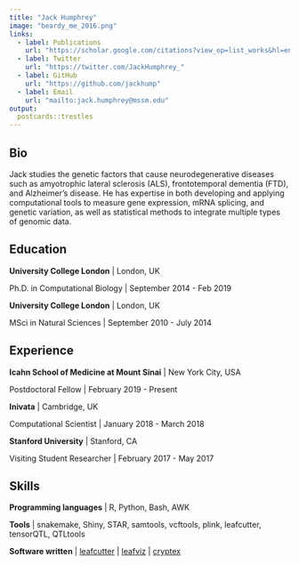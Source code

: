 ```yaml
---
title: "Jack Humphrey"
image: "beardy_me_2016.png"
links:
  - label: Publications
    url: "https://scholar.google.com/citations?view_op=list_works&hl=en&user=x6GuSDsAAAAJ"
  - label: Twitter
    url: "https://twitter.com/JackHumphrey_"
  - label: GitHub
    url: "https://github.com/jackhump"
  - label: Email
    url: "mailto:jack.humphrey@mssm.edu"
output:
  postcards::trestles
---
```

 
## Bio

Jack studies the genetic factors that cause neurodegenerative diseases such as amyotrophic lateral sclerosis (ALS), frontotemporal dementia (FTD), and Alzheimer's disease. 
He has expertise in both developing and applying computational tools to measure gene expression, mRNA splicing, and genetic variation, as well as statistical methods to integrate multiple types of genomic data. 

## Education

**University College London** | London, UK

Ph.D. in Computational Biology | September 2014 - Feb 2019

**University College London** | London, UK

MSci in Natural Sciences | September 2010 - July 2014

## Experience

**Icahn School of Medicine at Mount Sinai** | New York City, USA

Postdoctoral Fellow | February 2019 - Present

**Inivata** | Cambridge, UK

Computational Scientist | January 2018 - March 2018

**Stanford University** | Stanford, CA
  
Visiting Student Researcher | February 2017 - May 2017

## Skills

**Programming languages** | R, Python, Bash, AWK

**Tools** | snakemake, Shiny, STAR, samtools, vcftools, plink, leafcutter, tensorQTL, QTLtools

**Software written** | [leafcutter](https://davidaknowles.github.io/leafcutter/) | [leafviz](https://github.com/jackhump/leafviz) | [cryptex](https://github.com/jackhump/cryptex) 
